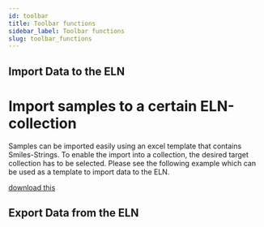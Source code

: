 ```yaml
---
id: toolbar
title: Toolbar functions
sidebar_label: Toolbar functions
slug: toolbar_functions
---
```


## Import Data to the ELN
# Import samples to a certain ELN-collection

Samples can be imported easily using an excel template that contains Smiles-Strings. To enable the import into a collection, the desired target collection has to be selected. 
Please see the following example which can be used as a template to import data to the ELN. 

[download this](/files/template_sample_import.xlsx) 


## Export Data from the ELN
